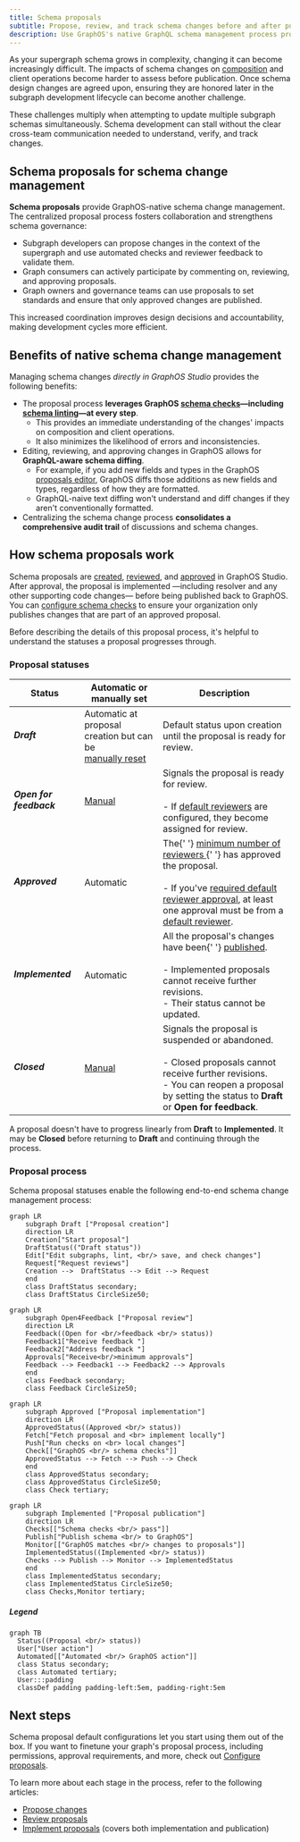 ```yaml
---
title: Schema proposals
subtitle: Propose, review, and track schema changes before and after publication
description: Use GraphOS's native GraphQL schema management process propose, review, and track schema changes before and after publication.
---
```


<GraphOSEnterpriseRequired />

As your supergraph schema grows in complexity, changing it can become increasingly difficult.
The impacts of schema changes on [composition](/federation/federated-types/composition/) and client operations become harder to assess before publication.
Once schema design changes are agreed upon, ensuring they are honored later in the subgraph development lifecycle can become another challenge.

These challenges multiply when attempting to update multiple subgraph schemas simultaneously.
Schema development can stall without the clear cross-team communication needed to understand, verify, and track changes.

## Schema proposals for schema change management

**Schema proposals** provide GraphOS-native schema change management.
The centralized proposal process fosters collaboration and strengthens schema governance:

- Subgraph developers can propose changes in the context of the supergraph and use automated checks and reviewer feedback to validate them.
- Graph consumers can actively participate by commenting on, reviewing, and approving proposals.
- Graph owners and governance teams can use proposals to set standards and ensure that only approved changes are published.

This increased coordination improves design decisions and accountability, making development cycles more efficient.

## Benefits of native schema change management

Managing schema changes _directly in GraphOS Studio_ provides the following benefits:

- The proposal process **leverages GraphOS [schema checks](./schema-checks)&mdash;including [schema linting](./schema-linter)&mdash;at every step**.
  - This provides an immediate understanding of the changes' impacts on composition and client operations.
  - It also minimizes the likelihood of errors and inconsistencies.
- Editing, reviewing, and approving changes in GraphOS allows for **GraphQL-aware schema diffing**.
  - For example, if you add new fields and types in the GraphOS [proposals editor](#edit-subgraph-schemas), GraphOS diffs those additions as new fields and types, regardless of how they are formatted.
  - GraphQL-naive text diffing won't understand and diff changes if they aren't conventionally formatted.
- Centralizing the schema change process **consolidates a comprehensive audit trail** of discussions and schema changes.

## How schema proposals work

Schema proposals are [created](./propose-changes), [reviewed](./review-proposals), and [approved](./review-proposals#approved-reviews) in GraphOS Studio. After approval, the proposal is implemented &mdash;including resolver and any other supporting code changes&mdash; before being published back to GraphOS. You can [configure schema checks](./schema-checks/#proposals-checks) to ensure your organization only publishes changes that are part of an approved proposal.

Before describing the details of this proposal process, it's helpful to understand the statuses a proposal progresses through.

### Proposal statuses

<table className="field-table">
  <thead>
    <tr>
      <th>Status</th>
      <th>Automatic or <br /> manually set</th>
      <th>Description</th>
    </tr>
  </thead>

<tbody>
<tr>
<td>

##### Draft

</td>
<td>
Automatic at proposal creation but can be <br/> <a href="./propose-changes#change-proposal-status">manually reset</a>
</td>
<td>
Default status upon creation until the proposal is ready for review.
</td>
</tr>
<tr>
<td>

##### Open for feedback

</td>
<td><a href="./propose-changes#change-proposal-status">Manual</a></td>
<td>Signals the proposal is ready for review.
<br/><br/>
- If <a href="./configure-proposals/#default-reviewers">default reviewers</a> are configured, they become assigned for review.</td>
</tr>
<tr>
<td>

##### Approved

</td>
<td>Automatic</td>
<td>
The{' '}
<a href="./configure-proposals#required-approvals">
minimum number of reviewers
</a>{' '}
has approved the proposal.
<br/> <br/>
- If you've <a href="./configure-proposals/#require-default-reviewer-approval">required default reviewer approval</a>, at least one approval must be from a <a href="./configure-proposals/#default-reviewers">default reviewer</a>.
</td>
</tr>
<tr>
<td>

##### Implemented

</td>
<td>Automatic</td>
<td>
All the proposal's changes have been{' '}
<a href="./publishing-schemas">published</a>. <br />
<br /> - Implemented proposals cannot receive further revisions. <br /> -
Their status cannot be updated.
</td>
</tr>
<tr>
<td>

##### Closed

</td>
<td><a href="./propose-changes#change-proposal-status">Manual</a></td>
<td>
Signals the proposal is suspended or abandoned. <br />
<br /> - Closed proposals cannot receive further revisions. <br /> - You
can reopen a proposal by setting the status to <strong> Draft</strong> or <strong>Open for feedback</strong>.
</td>
</tr>
</tbody>
</table>

A proposal doesn't have to progress linearly from **Draft** to **Implemented**. It may be **Closed** before returning to **Draft** and continuing through the process.

### Proposal process

Schema proposal statuses enable the following end-to-end schema change management process:

```mermaid
graph LR
    subgraph Draft ["Proposal creation"]
    direction LR
    Creation["Start proposal"]
    DraftStatus(("Draft status"))
    Edit["Edit subgraphs, lint, <br/> save, and check changes"]
    Request["Request reviews"]
    Creation -->  DraftStatus --> Edit --> Request
    end
    class DraftStatus secondary;
    class DraftStatus CircleSize50;
```

```mermaid
graph LR
    subgraph Open4Feedback ["Proposal review"]
    direction LR
    Feedback((Open for <br/>feedback <br/> status))
    Feedback1["Receive feedback "]
    Feedback2["Address feedback "]
    Approvals["Receive<br/>minimum approvals"]
    Feedback --> Feedback1 --> Feedback2 --> Approvals
    end
    class Feedback secondary;
    class Feedback CircleSize50;
```

```mermaid
graph LR
    subgraph Approved ["Proposal implementation"]
    direction LR
    ApprovedStatus((Approved <br/> status))
    Fetch["Fetch proposal and <br> implement locally"]
    Push["Run checks on <br> local changes"]
    Check[["GraphOS <br/> schema checks"]]
    ApprovedStatus --> Fetch --> Push --> Check
    end
    class ApprovedStatus secondary;
    class ApprovedStatus CircleSize50;
    class Check tertiary;
```

```mermaid
graph LR
    subgraph Implemented ["Proposal publication"]
    direction LR
    Checks[["Schema checks <br/> pass"]]
    Publish["Publish schema <br/> to GraphOS"]
    Monitor[["GraphOS matches <br/> changes to proposals"]]
    ImplementedStatus((Implemented <br/> status))
    Checks --> Publish --> Monitor --> ImplementedStatus
    end
    class ImplementedStatus secondary;
    class ImplementedStatus CircleSize50;
    class Checks,Monitor tertiary;
```

##### Legend

```mermaid
graph TB
  Status((Proposal <br/> status))
  User["User action"]
  Automated[["Automated <br/> GraphOS action"]]
  class Status secondary;
  class Automated tertiary;
  User:::padding
  classDef padding padding-left:5em, padding-right:5em
```

## Next steps

Schema proposal default configurations let you start using them out of the box. If you want to finetune your graph's proposal process, including permissions, approval requirements, and more, check out [Configure proposals](./configure-proposals).

To learn more about each stage in the process, refer to the following articles:

- [Propose changes](./propose-changes)
- [Review proposals](./review-proposals)
- [Implement proposals](./implement-proposals) (covers both implementation and publication)


